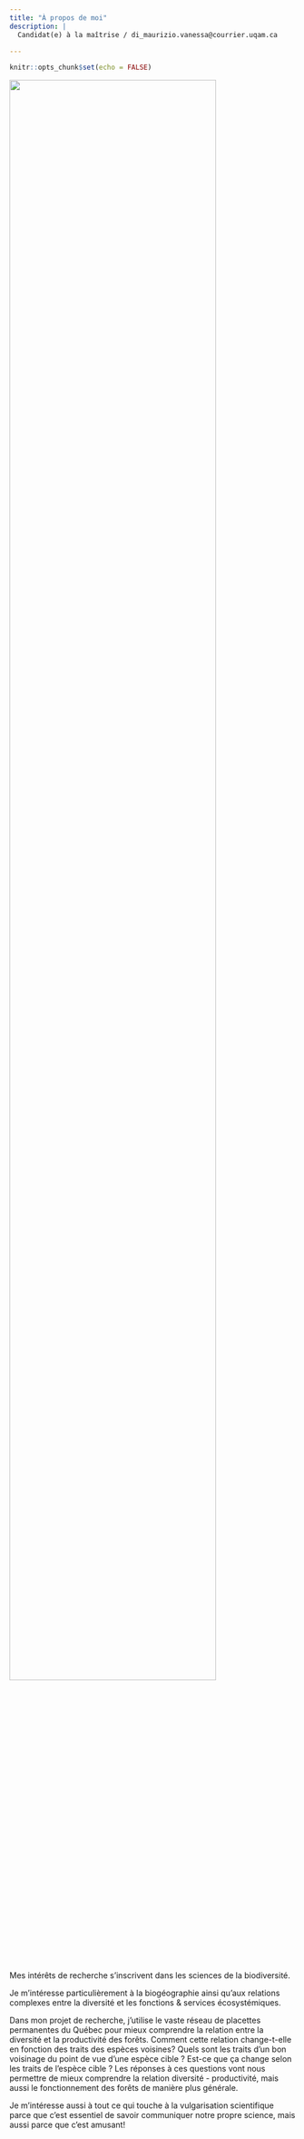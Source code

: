```yaml
---
title: "À propos de moi"
description: |
  Candidat(e) à la maîtrise / di_maurizio.vanessa@courrier.uqam.ca

---
```


```r
knitr::opts_chunk$set(echo = FALSE)
```


![](images/VanessaDiMaurizio-network.jpg){width=85%}
 

Mes intérêts de recherche s’inscrivent dans les sciences de la biodiversité. 

Je m’intéresse particulièrement à la biogéographie ainsi qu'aux relations complexes entre la diversité et les fonctions & services écosystémiques.

 
Dans mon projet de recherche, j’utilise le vaste réseau de placettes permanentes du Québec pour mieux comprendre la relation entre la diversité et la productivité des forêts. Comment cette relation change-t-elle en fonction des traits des espèces voisines? Quels sont les traits d’un bon voisinage du point de vue d’une espèce cible ? Est-ce que ça change selon les traits de l’espèce cible ? Les réponses à ces questions vont nous permettre de mieux comprendre la relation diversité - productivité, mais aussi le fonctionnement des forêts de manière plus générale.

 
Je m’intéresse aussi à tout ce qui touche à la vulgarisation scientifique parce que c’est essentiel de savoir communiquer notre propre science, mais aussi parce que c’est amusant! 

